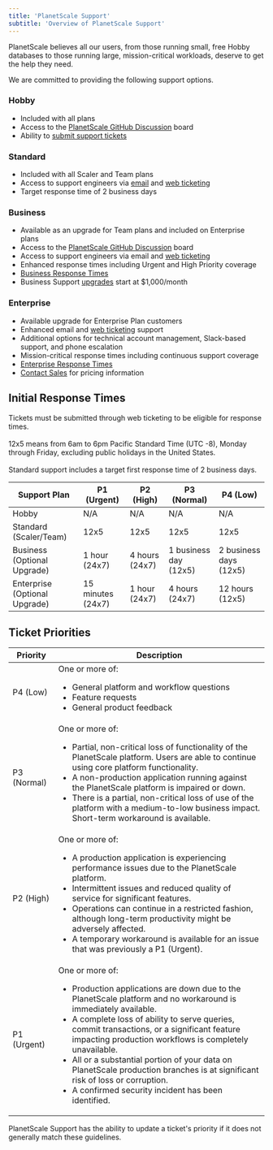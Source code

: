 ```yaml
---
title: 'PlanetScale Support'
subtitle: 'Overview of PlanetScale Support'
---
```


PlanetScale believes all our users, from those running small, free Hobby databases to those running large, mission-critical workloads, deserve to get the help they need.

We are committed to providing the following support options.

### Hobby

- Included with all plans
- Access to the [PlanetScale GitHub Discussion](https://github.com/planetscale/discussion/discussions) board
- Ability to [submit support tickets](https://support.planetscale.com/)

### Standard

- Included with all Scaler and Team plans
- Access to support engineers via [email](mailto:support@planetscale.com) and [web ticketing](https://support.planetscale.com/)
- Target response time of 2 business days

### Business

- Available as an upgrade for Team plans and included on Enterprise plans
- Access to the [PlanetScale GitHub Discussion](https://github.com/planetscale/discussion/discussions) board
- Access to support engineers via email and [web ticketing](https://support.planetscale.com/)
- Enhanced response times including Urgent and High Priority coverage
- [Business Response Times](#initial-response-time-slas)
- Business Support [upgrades](https://planetscale.com/contact) start at $1,000/month

### Enterprise

- Available upgrade for Enterprise Plan customers
- Enhanced email and [web ticketing](https://support.planetscale.com/) support
- Additional options for technical account management, Slack-based support, and phone escalation
- Mission-critical response times including continuous support coverage
- [Enterprise Response Times](#initial-response-time-slas)
- [Contact Sales](https://planetscale.com/contact) for pricing information

## Initial Response Times

<InfoBlock type="note">
  Tickets must be submitted through web ticketing to be eligible for response times.<br /><br />
  12x5 means from 6am to 6pm Pacific Standard Time (UTC -8), Monday through Friday, excluding public holidays in the United States.<br /><br />
  Standard support includes a target first response time of 2 business days.
</InfoBlock>

| Support Plan                | P1 (Urgent)       | P2 (High)      | P3 (Normal)           | P4 (Low)               |
|-----------------------------|-------------------|----------------|-----------------------|------------------------|
| Hobby            | N/A      | N/A    | N/A           | N/A            |
| Standard (Scaler/Team)      | 12x5              | 12x5           | 12x5                  | 12x5                   |
| Business (Optional Upgrade) | 1 hour (24x7)     | 4 hours (24x7) | 1 business day (12x5) | 2 business days (12x5) |
| Enterprise (Optional Upgrade)| 15 minutes (24x7) | 1 hour (24x7)  | 4 hours (24x7)        | 12 hours (12x5)        |

## Ticket Priorities

| Priority      | Description |
|---------------|-------------|
| P4 (Low)      | One or more of: <ul><li>General platform and workflow questions</li><li>Feature requests</li><li>General product feedback</li></ul> |
| P3 (Normal)   | One or more of: <ul><li>Partial, non-critical loss of functionality of the PlanetScale platform. Users are able to continue using core platform functionality.</li><li>A non-production application running against the PlanetScale platform is impaired or down.</li><li>There is a partial, non-critical loss of use of the platform with a medium-to-low business impact. Short-term workaround is available.</li></ul> |
| P2 (High)     | One or more of: <ul><li>A production application is experiencing performance issues due to the PlanetScale platform.</li><li>Intermittent issues and reduced quality of service for significant features.</li><li>Operations can continue in a restricted fashion, although long-term productivity might be adversely affected.</li><li>A temporary workaround is available for an issue that was previously a P1 (Urgent).</li></ul> |
| P1 (Urgent)   | One or more of: <ul><li>Production applications are down due to the PlanetScale platform and no workaround is immediately available.</li><li>A complete loss of ability to serve queries, commit transactions, or a significant feature impacting production workflows is completely unavailable.</li><li>All or a substantial portion of your data on PlanetScale production branches is at significant risk of loss or corruption.</li><li> A confirmed security incident has been identified.</li></ul> |

<InfoBlock type="note">
  PlanetScale Support has the ability to update a ticket's priority if it does not generally match these guidelines.
</InfoBlock>
